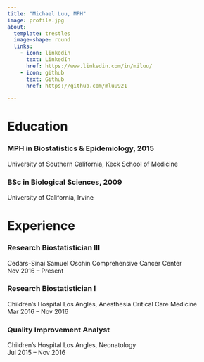 ```yaml
---
title: "Michael Luu, MPH"
image: profile.jpg
about:
  template: trestles
  image-shape: round
  links:
    - icon: linkedin
      text: LinkedIn
      href: https://www.linkedin.com/in/miluu/
    - icon: github
      text: Github
      href: https://github.com/mluu921

---
```


# Education

### MPH in Biostatistics & Epidemiology, 2015

University of Southern California, Keck School of Medicine

### BSc in Biological Sciences, 2009

University of California, Irvine

# Experience

### Research Biostatistician III

| Cedars-Sinai Samuel Oschin Comprehensive Cancer Center
| Nov 2016 -- Present

### Research Biostatistician I

| Children's Hospital Los Angles, Anesthesia Critical Care Medicine
| Mar 2016 -- Nov 2016

### Quality Improvement Analyst

| Children's Hospital Los Angles, Neonatology
| Jul 2015 -- Nov 2016

